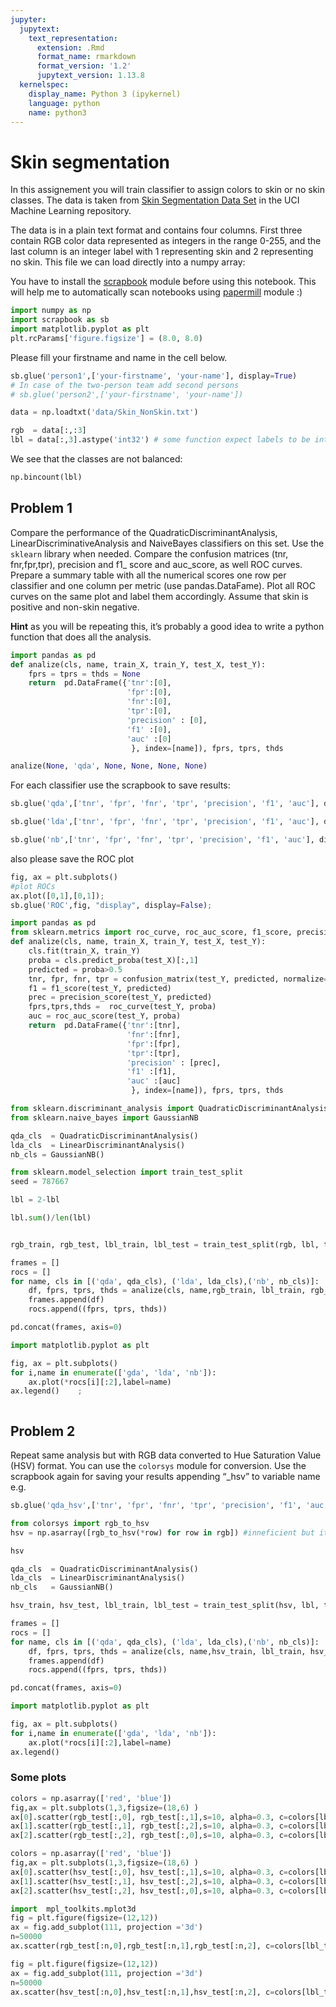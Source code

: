 ```yaml
---
jupyter:
  jupytext:
    text_representation:
      extension: .Rmd
      format_name: rmarkdown
      format_version: '1.2'
      jupytext_version: 1.13.8
  kernelspec:
    display_name: Python 3 (ipykernel)
    language: python
    name: python3
---
```


# Skin segmentation 


In this assignement you will train classifier to assign colors to skin or no skin classes. The data is taken from [Skin Segmentation Data Set](http://archive.ics.uci.edu/ml/datasets/Skin+Segmentation#) in the UCI Machine Learning repository.


The  data is in a plain text format and contains four columns. First three contain RGB color data  represented as integers in the range 0-255, and the last column is an integer label  with 1 representing skin and 2 representing no skin. This file we can load directly into a numpy array:


You have to install the [scrapbook](https://github.com/nteract/scrapbook) module before using this notebook.  This will help me to automatically scan notebooks  using [papermill](https://github.com/nteract/papermill) module :) 

```python
import numpy as np
import scrapbook as sb
import matplotlib.pyplot as plt
plt.rcParams['figure.figsize'] = (8.0, 8.0)
```

Please fill your firstname and name in the cell below.

```python
sb.glue('person1',['your-firstname', 'your-name'], display=True)
# In case of the two-person team add second persons
# sb.glue('person2',['your-firstname', 'your-name'])
```

```python
data = np.loadtxt('data/Skin_NonSkin.txt')
```

```python
rgb  = data[:,:3]
lbl = data[:,3].astype('int32') # some function expect labels to be integers
```

We see that the classes are not balanced:

```python
np.bincount(lbl)
```

## Problem 1 


Compare the performance of the QuadraticDiscriminantAnalysis, LinearDiscriminativeAnalysis and NaiveBayes classifiers on this set. Use the `sklearn` library when needed. Compare the confusion matrices (tnr,  fnr,fpr,tpr), precision and f1_ score and auc_score, as well ROC curves. Prepare a summary table with all the numerical scores one row per classifier and one column per metric (use pandas.DataFame). Plot all  ROC curves on the same plot and label them accordingly. Assume that skin is positive and non-skin negative. 


__Hint__ as you will be repeating this,  it's probably a good idea  to write a python function that does all the analysis. 

```python
import pandas as pd
def analize(cls, name, train_X, train_Y, test_X, test_Y):
    fprs = tprs = thds = None 
    return  pd.DataFrame({'tnr':[0],
                          'fpr':[0],
                          'fnr':[0],
                          'tpr':[0],
                          'precision' : [0],
                          'f1' :[0],
                          'auc' :[0]
                           }, index=[name]), fprs, tprs, thds
```

```python
analize(None, 'qda', None, None, None, None)
```

For each classifier use the scrapbook to save results:

```python
sb.glue('qda',['tnr', 'fpr', 'fnr', 'tpr', 'precision', 'f1', 'auc'], display=True)
```

```python
sb.glue('lda',['tnr', 'fpr', 'fnr', 'tpr', 'precision', 'f1', 'auc'], display=True)
```

```python
sb.glue('nb',['tnr', 'fpr', 'fnr', 'tpr', 'precision', 'f1', 'auc'], display=True)
```

also please save the ROC plot

```python
fig, ax = plt.subplots()
#plot ROCs
ax.plot([0,1],[0,1]);
sb.glue('ROC',fig, "display", display=False);
```

```python
import pandas as pd
from sklearn.metrics import roc_curve, roc_auc_score, f1_score, precision_score, confusion_matrix
def analize(cls, name, train_X, train_Y, test_X, test_Y):
    cls.fit(train_X, train_Y)
    proba = cls.predict_proba(test_X)[:,1]
    predicted = proba>0.5
    tnr, fpr, fnr, tpr = confusion_matrix(test_Y, predicted, normalize='true').ravel()
    f1 = f1_score(test_Y, predicted)
    prec = precision_score(test_Y, predicted)
    fprs,tprs,thds =  roc_curve(test_Y, proba)
    auc = roc_auc_score(test_Y, proba)
    return  pd.DataFrame({'tnr':[tnr],
                          'fnr':[fnr],
                          'fpr':[fpr],
                          'tpr':[tpr],
                          'precision' : [prec],
                          'f1' :[f1],
                          'auc' :[auc]
                           }, index=[name]), fprs, tprs, thds
```

```python
from sklearn.discriminant_analysis import QuadraticDiscriminantAnalysis, LinearDiscriminantAnalysis
from sklearn.naive_bayes import GaussianNB
```

```python
qda_cls  = QuadraticDiscriminantAnalysis()
lda_cls  = LinearDiscriminantAnalysis()
nb_cls = GaussianNB()
```

```python
from sklearn.model_selection import train_test_split
seed = 787667
```

```python
lbl = 2-lbl
```

```python
lbl.sum()/len(lbl)
```

```python

```

```python
rgb_train, rgb_test, lbl_train, lbl_test = train_test_split(rgb, lbl, test_size=0.25, random_state = seed)
```

```python
frames = []
rocs = []
for name, cls in [('qda', qda_cls), ('lda', lda_cls),('nb', nb_cls)]:
    df, fprs, tprs, thds = analize(cls, name,rgb_train, lbl_train, rgb_test, lbl_test )
    frames.append(df)
    rocs.append((fprs, tprs, thds))
```

```python
pd.concat(frames, axis=0)
```

```python
import matplotlib.pyplot as plt
```

```python
fig, ax = plt.subplots()
for i,name in enumerate(['gda', 'lda', 'nb']):
    ax.plot(*rocs[i][:2],label=name)
ax.legend()    ;
```

```python

```

## Problem 2


Repeat same analysis but with RGB  data converted to Hue  Saturation Value (HSV) format. You can use the `colorsys` module for conversion. Use the scrapbook again for saving your results appending "\_hsv" to variable name e.g.

```python
sb.glue('qda_hsv',['tnr', 'fpr', 'fnr', 'tpr', 'precision', 'f1', 'auc'], display=True)
```

```python
from colorsys import rgb_to_hsv
hsv = np.asarray([rgb_to_hsv(*row) for row in rgb]) #inneficient but it does not matter
```

```python
hsv
```

```python
qda_cls  = QuadraticDiscriminantAnalysis()
lda_cls  = LinearDiscriminantAnalysis()
nb_cls   = GaussianNB()
```

```python
hsv_train, hsv_test, lbl_train, lbl_test = train_test_split(hsv, lbl, test_size=0.25, random_state=seed)
```

```python
frames = []
rocs = []
for name, cls in [('qda', qda_cls), ('lda', lda_cls),('nb', nb_cls)]:
    df, fprs, tprs, thds = analize(cls, name,hsv_train, lbl_train, hsv_test, lbl_test )
    frames.append(df)
    rocs.append((fprs, tprs, thds))
```

```python
pd.concat(frames, axis=0)
```

```python
import matplotlib.pyplot as plt
```

```python
fig, ax = plt.subplots()
for i,name in enumerate(['gda', 'lda', 'nb']):
    ax.plot(*rocs[i][:2],label=name)
ax.legend()    
```

<!-- #region tags=["answer"] -->
### Some plots
<!-- #endregion -->

```python
colors = np.asarray(['red', 'blue'])
fig,ax = plt.subplots(1,3,figsize=(18,6) )
ax[0].scatter(rgb_test[:,0], rgb_test[:,1],s=10, alpha=0.3, c=colors[lbl_test]);
ax[1].scatter(rgb_test[:,1], rgb_test[:,2],s=10, alpha=0.3, c=colors[lbl_test]);
ax[2].scatter(rgb_test[:,2], rgb_test[:,0],s=10, alpha=0.3, c=colors[lbl_test]);
```

```python
colors = np.asarray(['red', 'blue'])
fig,ax = plt.subplots(1,3,figsize=(18,6) )
ax[0].scatter(hsv_test[:,0], hsv_test[:,1],s=10, alpha=0.3, c=colors[lbl_test]);
ax[1].scatter(hsv_test[:,1], hsv_test[:,2],s=10, alpha=0.3, c=colors[lbl_test]);
ax[2].scatter(hsv_test[:,2], hsv_test[:,0],s=10, alpha=0.3, c=colors[lbl_test]);
```

```python
import  mpl_toolkits.mplot3d
fig = plt.figure(figsize=(12,12))
ax = fig.add_subplot(111, projection ='3d')
n=50000
ax.scatter(rgb_test[:n,0],rgb_test[:n,1],rgb_test[:n,2], c=colors[lbl_test[:n]] );
```

```python
fig = plt.figure(figsize=(12,12))
ax = fig.add_subplot(111, projection ='3d')
n=50000
ax.scatter(hsv_test[:n,0],hsv_test[:n,1],hsv_test[:n,2], c=colors[lbl_test[:n]] );
```

```python

```
